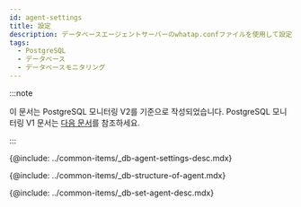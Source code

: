 ```yaml
---
id: agent-settings
title: 設定
description: データベースエージェントサーバーのwhatap.confファイルを使用して設定できるオプションについて説明します。
tags:
  - PostgreSQL
  - データベース
  - データベースモニタリング
---
```


:::note

이 문서는 PostgreSQL 모니터링 V2를 기준으로 작성되었습니다. PostgreSQL 모니터링 V1 문서는 [다음 문서](../postgresql-v1/agent-settings)를 참조하세요.

:::


{@include: ../common-items/_db-agent-settings-desc.mdx} 

<!-- 에이전트 구성 -->

{@include: ../common-items/_db-structure-of-agent.mdx} 

<!-- 에이전트 설정 -->

{@include: ../common-items/_db-set-agent-desc.mdx}

<DocCardList/>
